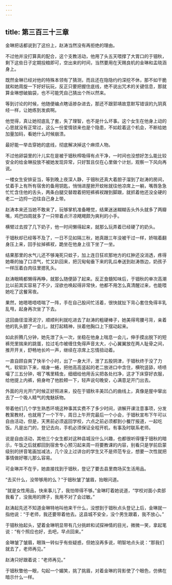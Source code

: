 ```yaml
---
---
---
```

title: 第三百三十三章
---




金琳把话都说到了这份上，赵涛当然没有再拒绝的理由。

不过他并没打算真的配合，这个支教活动，他用了头五天喂撑了大胃口的于钿秋，剩下这些日子定期投粮即可，空出来的时间，当然要用在天赐良机的金琳和孟晓涵身上。

既然金琳已经对他的特殊本领有了猜测，而且还在隐隐约约深挖不休，那不如干脆就和她周旋一下好好玩玩，反正只要把握住底线，绝不说出咒术的关键信息，那就算金琳想破脑袋，也不可能凭自己猜出个所以然来。

等到讨论的时候，他随便编点瞎话掺杂进去，那还不跟郭靖故意默写错误的九阴真经一样，让她练到发疯啊。

他觉得，真让她彻底乱了套，失了理智，也不是什么坏事。这个女生在他身上动的心思就没有正常过，这么一份爱情锁来也是个隐患，不如趁着这个机会，不断给她加量加码，看她什么时候崩溃。

最好能一举击穿她的底线，彻底解决掉这个麻烦人物。

不过他卵袋里的汁儿实在是被于钿秋榨吸得有点干净，一时间也没想好怎么能比较安全的给金琳投放不被她发现异常，只好暂且仅在心里做个计划，观察一下风向再说。

一楼女生安排妥当，等到晚上夜深人静，于钿秋还真大着胆子溜到了赵涛的房间，仗着手上有所有宿舍的备用钥匙，悄悄进屋掀开蚊帐就往他凉席上一躺，嘴唇急急忙忙含住他的舌头，两条白腿交替蹬着把短裤裤衩蹭到脚跟，就抓着他还没全硬的老二一边捋一边往自己身上带。

赵涛本来还当她不敢来了，玩够掌机准备睡觉，结果迷迷糊糊舌头外头就多了两瓣嘴，鸡巴四周就多了一只带着点汗凉飕飕颇为爽利的小手。

横臂过去捏了几下奶子，他一时间懒得起来，就那么玩弄着已经硬了的奶头。

于钿秋却已经等不及了，一日不见如隔三秋，她真跟三年没被干过一样，娇喘着翻身压上来，回手扯掉裤衩，跪坐在他身上往下坐了一坐。

结果那里的水气儿还不够淹死只蚊子，加上连日狂欢那地方的红肿还没消透，疼得她嘶的抽了口凉气，忙又趴回来，把沉甸甸垂下来的乳瓜奉送到赵涛唇边，奶孩子一样压着白肉往里摁乳头。

赵涛眼睛都懒得再睁，就那么随便舔了起来。反正食髓知味后，于钿秋的单次高潮比以前其实容易了不少，淫欲也唤起得非常快，他都不用怎么真清醒过来，也能喂她吃了这餐宵夜。

果然，她嗯嗯唔唔喘了一阵，手在自己股间忙活着，很快就扯下背心套住免得丰乳乱甩，起身再次坐了下去。

这回曲径湿滑泥泞，顺顺利利就吃进去了赵涛的粗硬棒子，她美得弯腰弓背，亲着他的乳头颤了一会儿，就打起精神，扶着他胸口上下摆动起来。

如此折腾几分钟，她先泄了头一次，坐稳在他身上喘息一会儿，伸手摸出脱下的短裤兜里揣来的跳蛋，拉过毛巾被缠住免得声音太大，小心翼翼放在两人耻骨之间，推开开关，舒畅地长吟一声，继续在凉席上忘情扭动着。

一直自顾自爽了快半个小时，出了一身大汗，泄了五股阴津，于钿秋终于没了力气，软软趴下来，缩身一蜷，把他高高竖起的老二放进口中含住，横吮竖舔，啧啧嘬了三五分钟，咽了嘴里精虫，细细给他用舌尖把各处扫净，这才下床穿好衣服，给他提上内裤，俯身吻了他脸颊一下，轻声说句晚安，心满意足开门出去。

外面的月光开门时候正好照进来，投在于钿秋丰美凹凸的曲线上，真像是屋中窜出去了一个吸人精气的鬼魅妖物。

带着他们几个学生熟悉环境这种事其实费不了多少时间，讲解开课注意事项，分发教案教材，也就用了一个下午，周日上午开完最后一个小会，于钿秋宣布下午可以自由活动，但是，天黑前必须返回学校，六点之前必须都到小餐厅报道，一起吃饭。凡是出门的，登记去向，手机必须保证全程开机，有事及时联系老师。

说是自由活动，其他三个女生都对这种县城没什么兴趣，也都很听得懂于钿秋的暗示，午饭之后就都回到宿舍专心预习起来周一将要教课的内容，别看只是学前启蒙级别的拼音笔画加减法，几个没上过讲台的学生又不是师范专业，想要一次性就把事情做好哪儿那么容易。

可金琳并不在乎，她直接找到于钿秋，登记了要去县里商场买生活用品。

“去买什么，没带够用的么？”于钿秋皱了皱眉，抬眼问道。

“就是女性用品，快来事儿了，我怕带得不够。”金琳盯着她说道，“学校对面小卖部我看了，没我用的牌子，我用不对了会过敏。”

赵涛起先还不知道金琳特地叫他来干什么，没想到于钿秋点头登记上后，金琳就一指他说：“于老师，我还要带着他去。这县城不安全，没个男生跟着，我不放心。”

于钿秋抬起头，望着金琳明显带有几分挑衅和试探神情的目光，微微一笑，拿起笔说：“有个照应也好，去吧，早点回来。”

金琳皱了皱眉，眼珠一转似乎有些疑惑，但她没再多说，明智地点头说：“那我们就去了，老师再见。”

赵涛只好跟着说：“老师再见。”

于钿秋瞥他一眼，勾起一个媚笑，挑了挑眉，对着金琳的背影使了个眼色，仿佛在暗示什么一样。
